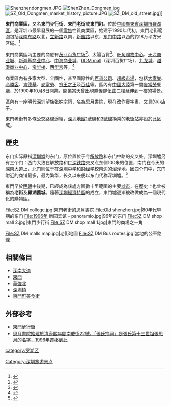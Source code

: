 [[File:Shenzhendongmen.JPG|thumb]]
[[File:ShenZhen_Dongmen.jpg|thumb]]
[[File:SZ_Old_Dongmen_market_history_picture.JPG|thumb]]
[[File:SZ_DM_old_street.jpg|thumb]]]]

'''東門商業區'''，又名'''東門步行街'''、'''東門老街'''或'''東門町'''。位於[[中華人民共和國|中國]][[廣東省|廣東省]][[深圳市|深圳市]][[羅湖區|羅湖區]]，是深圳市最早發展的一個[[零售|零售]]性質商業區，始建于1990年代初。東門老街範圍包括[[深南东路|深南东路]]以北，[[立新路|立新路]]以南，[[新园路|新园路]]以东，[[东门中路|东门中路]]以西的約18万平方米区域。<ref>{{cite web|url=http://www.sznews.com/news/content/2007-04/22/content_1065159.htm|title=你知道东门有多大？|publisher=深圳新闻网|date=2007-04-22|access-date=2007-04-23|archive-url=https://web.archive.org/web/20070929093225/http://www.sznews.com/news/content/2007-04/22/content_1065159.htm|archive-date=2007-09-29|dead-url=yes}}</ref>

東門商業區內主要的商厦有[[茂业百货广场|茂业百货广场]]<ref>{{cite web|url=https://www.tripadvisor.com.hk/Attraction_Review-g297415-d3361924-Reviews-Maoye_Mall_East_Gate-Shenzhen_Guangdong.html|title=茂業百貨(東門)|publisher=[[TripAdvisor|TripAdvisor]]|access-date=2018-02-13|archive-date=2019-06-09|archive-url=https://web.archive.org/web/20190609212555/https://www.tripadvisor.com.hk/Attraction_Review-g297415-d3361924-Reviews-Maoye_Mall_East_Gate-Shenzhen_Guangdong.html|dead-url=no}}</ref>、太陽百貨<ref>{{cite web|url=https://www.tripadvisor.com.hk/Attraction_Review-g297415-d3361936-Reviews-Sun_Store-Shenzhen_Guangdong.html|title=太陽百貨|publisher=[[TripAdvisor|TripAdvisor]]|access-date=2018-02-13|archive-date=2019-06-03|archive-url=https://web.archive.org/web/20190603202925/https://www.tripadvisor.com.hk/Attraction_Review-g297415-d3361936-Reviews-Sun_Store-Shenzhen_Guangdong.html|dead-url=no}}</ref>、[[旺角购物中心|旺角购物中心]]、[[天龙商业城|天龙商业城]]、[[新鸿基商业中心|新鸿基商业中心]]{{Fact|time=2017-10-06T00:14:18+00:00}}、[[中海商业城|中海商业城]]、[[DDM_mall|DDM mall]]（深圳百货广场）、[[九龙城_(深圳)|九龙城]]、[[越港商业中心|越港商业中心]]、[[宝华楼|宝华楼]]、[[西华宫|西华宫]]等。<ref>{{cite book|url=https://books.google.com.hk/books?id=BpfdBQAAQBAJ&pg=PA178&lpg=PA178&dq=東門+旺角購物中心&source=bl&ots=s8ZWoKmXrK&sig=0FtTP0PDziraB7s5XWMyuwVnfRo&hl=zh-TW&sa=X&ved=0ahUKEwjDneuloKPZAhWBbbwKHaYYCogQ6AEIbzAI#v=onepage&q=東門%20旺角購物中心&f=false|title=2012深圳街道圖|publisher=萬里地圖製作中心|location=香港|date=2012-01-01|isbn=978-962-14-4694-7|page=178}}</ref>

商業區內有多家大型、全國性，甚至國際性的[[百貨公司|百貨公司]]、[[超級市場|超級市場]]，包括[[大家樂|大家樂]]、[[必勝客|必勝客]]、[[肯德基|肯德基]]、[[麥當勞|麥當勞]]、[[扒王之王|扒王之王]]及[[百佳|百佳]]等。區內有[[中國大陸|中國大陸]]第一間[[麥當勞|麥當勞]]餐廳，於1990年10月8日開業。開業當天曾出現購餐隊伍由二樓延伸到一樓的場景。

區內有一座明代深圳望族张姓宗祠，名為[[思月書院|思月書院]]，現在改作賣字畫、文具的小店子。

東門老街有多條公交路線途經，[[深圳地鐵|深圳地鐵]][[深圳地鐵1號線|1號線]]和[[深圳地鐵3號線|3號線]]換乘的[[老街站|老街站]]亦設於此区域。

==歷史==
东门实际原指[[深圳墟|深圳墟]]的东门，原位置位于今[[解放路|解放路]]和东门中路的交叉处。深圳墟另有三个门：西门大致在解放路和[[广深铁路|广深铁路]]交叉点东侧100米的位置，南门在今天的[[深南大道|深南大道]]上，北门则位于在[[深圳中学和财经学校|深圳中学和财经学校]]南边的沼泽地。因四个门中，东门附近的商铺最多，最为繁华，长久以来便以东门代称深圳墟。<ref>{{cite news| authorlink =深圳商报| title =深圳墟当年的确有道“东门”| url =http://paper.sznews.com/szsb/20050521/ca1619075.htm| work =深圳商报| publisher =深圳报业集团| location =深圳| date =2005-05-21| accessdate =2008-12-27| deadurl =yes| archiveurl =https://web.archive.org/web/20150604071836/http://paper.sznews.com/szsb/20050521/ca1619075.htm| archivedate =2015-06-04}}</ref>

東門早於[[明朝|明朝]]中後期，已經成為該處方圓數十里範圍的主要[[墟市|墟市]]，在歷史上也曾被稱為'''老街'''及'''羅湖舊城'''。隨著[[深圳經濟特區|深圳經濟特區]]的成立，東門墟逐漸被改做成為一個現代化的購物區。

<gallery>
File:SZ DM college.jpg|東門老街的思月書院
File:Old shenzhen.jpg|80年代早期的东门
File:1996年 新园宾馆 - panoramio.jpg|96年的东门
File:SZ DM shop mall 2.jpg|東門步行街 
File:SZ DM shop mall 1.jpg|東門的商場之一角
</gallery>
<gallery>
File:SZ DM malls map.jpg|老街地圖
File:SZ DM Bus routes.jpg|當地的公車路線 
</gallery>

== 相關條目 ==
* [[深南大道|深南大道]]
* [[東門街道_(深圳市)|東門]]
* [[華強北|華強北]]
* [[深圳镇|深圳镇]]
* [[東門町美食街|東門町美食街]]

== 外部参考 ==
{{reflist}}
* [https://web.archive.org/web/20090328162925/http://pdf.sznews.com/big5/content/2001-09/27/content_216414.htm 東門步行街]
* [https://web.archive.org/web/20070927033158/http://paper.sznews.com/szsb/20050521/ca1619065.htm 思月書院始建於清康熙年間南慶街22號，「張氏宗祠」是張氏第十三世祖張思月的名字，1996年遷移到此]

{{深圳}}
[[Category:深圳旅游景点|Category:深圳旅游景点]]
[[category:罗湖区|category:罗湖区]]